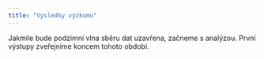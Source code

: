 ```yaml
---
title: "Výsledky výzkumu"
---
```


Jakmile bude podzimní vlna sběru dat uzavřena, začneme s analýzou. První výstupy zveřejníme koncem tohoto období.
